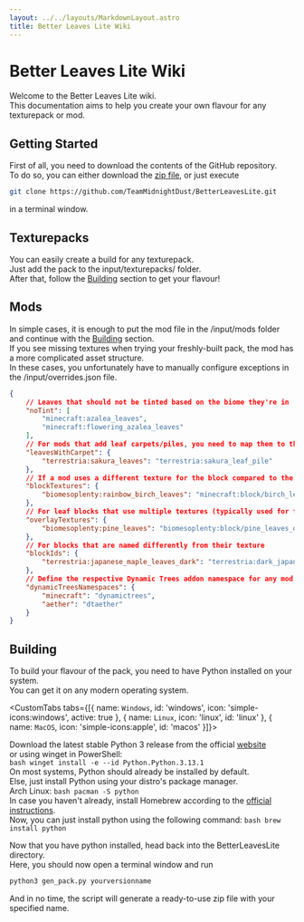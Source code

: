 ```yaml
---
layout: ../../layouts/MarkdownLayout.astro
title: Better Leaves Lite Wiki
---
```



# Better Leaves Lite Wiki

Welcome to the Better Leaves Lite wiki.  
This documentation aims to help you create your own flavour for any texturepack or mod.  

## Getting Started
First of all, you need to download the contents of the GitHub repository.  
To do so, you can either download the [zip file](https://github.com/TeamMidnightDust/BetterLeavesLite/archive/refs/heads/main.zip), or just execute
```bash
git clone https://github.com/TeamMidnightDust/BetterLeavesLite.git
```
in a terminal window.

## Texturepacks
You can easily create a build for any texturepack.  
Just add the pack to the input/texturepacks/ folder.  
After that, follow the <a href="#building">Building</a> section to get your flavour!

## Mods
In simple cases, it is enough to put the mod file in the /input/mods folder and continue with the <a href="#building">Building</a> section.  
If you see missing textures when trying your freshly-built pack, the mod has a more complicated asset structure.  
In these cases, you unfortunately have to manually configure exceptions in the /input/overrides.json file.  
```json
{
    // Leaves that should not be tinted based on the biome they're in
    "noTint": [
        "minecraft:azalea_leaves",
        "minecraft:flowering_azalea_leaves"
    ],
    // For mods that add leaf carpets/piles, you need to map them to the respective leaf block
    "leavesWithCarpet": {
        "terrestria:sakura_leaves": "terrestria:sakura_leaf_pile"
    },
    // If a mod uses a different texture for the block compared to the item
    "blockTextures": {
        "biomesoplenty:rainbow_birch_leaves": "minecraft:block/birch_leaves"
    },
    // For leaf blocks that use multiple textures (typically used for fruit leafs)
    "overlayTextures": {
        "biomesoplenty:pine_leaves": "biomesoplenty:block/pine_leaves_overlay"
    },
    // For blocks that are named differently from their texture
    "blockIds": {
        "terrestria:japanese_maple_leaves_dark": "terrestria:dark_japanese_maple_leaves"
    },
    // Define the respective Dynamic Trees addon namespace for any mod
    "dynamicTreesNamespaces": {
        "minecraft": "dynamictrees",
        "aether": "dtaether"
    }
}
```

## Building
To build your flavour of the pack, you need to have Python installed on your system.  
You can get it on any modern operating system.  

<CustomTabs tabs={[{
    name: `Windows`,
    id: 'windows',
    icon: 'simple-icons:windows',
    active: true
}, {
    name: `Linux`,
    icon: 'linux',
    id: 'linux'
}, {
    name: `MacOS`,
    icon: 'simple-icons:apple',
    id: 'macos'
}]}>
    <div id="windows" data-active="true">
      Download the latest stable Python 3 release from the official <a href="https://www.python.org/downloads/windows/">website</a><br/>
      or using winget in PowerShell: <br/>
      ```bash
      winget install -e --id Python.Python.3.13.1
      ```
    </div>
    <div id="linux" class="hidden">
      On most systems, Python should already be installed by default.<br/>
      Else, just install Python using your distro's package manager.  
      Arch Linux:
      ```bash
      pacman -S python
      ```
    </div>
    <div id="macos" class="hidden">
      In case you haven't already, install Homebrew according to the <a href="https://brew.sh/">official instructions</a>.<br/>
      Now, you can just install python using the following command:
      ```bash
      brew install python
      ```
    </div>
</CustomTabs>

Now that you have python installed, head back into the BetterLeavesLite directory.  
Here, you should now open a terminal window and run  
```bash
python3 gen_pack.py yourversionname
```
And in no time, the script will generate a ready-to-use zip file with your specified name.